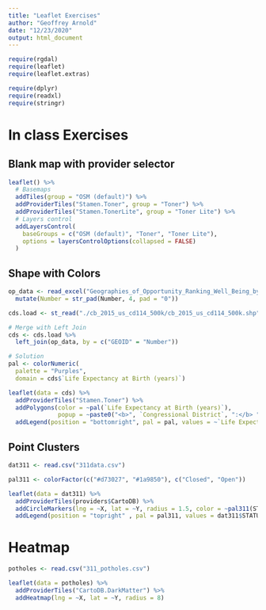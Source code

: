 ```yaml
---
title: "Leaflet Exercises"
author: "Geoffrey Arnold"
date: "12/23/2020"
output: html_document
---
```


```r
require(rgdal)
require(leaflet)
require(leaflet.extras)

require(dplyr)
require(readxl)
require(stringr)
```

# In class Exercises

## Blank map with provider selector

```r
leaflet() %>%
  # Basemaps
  addTiles(group = "OSM (default)") %>%
  addProviderTiles("Stamen.Toner", group = "Toner") %>%
  addProviderTiles("Stamen.TonerLite", group = "Toner Lite") %>%
  # Layers control
  addLayersControl(
    baseGroups = c("OSM (default)", "Toner", "Toner Lite"),
    options = layersControlOptions(collapsed = FALSE)
  )
```

## Shape with Colors

```r
op_data <- read_excel("Geographies_of_Opportunity_Ranking_Well_Being_by_Congressional_District_(114th_Congress).xlsx") %>%
  mutate(Number = str_pad(Number, 4, pad = "0"))

cds.load <- st_read("./cb_2015_us_cd114_500k/cb_2015_us_cd114_500k.shp")

# Merge with Left Join
cds <- cds.load %>%
  left_join(op_data, by = c("GEOID" = "Number"))

# Solution
pal <- colorNumeric(
  palette = "Purples",
  domain = cds$`Life Expectancy at Birth (years)`)

leaflet(data = cds) %>%
  addProviderTiles("Stamen.Toner") %>%
  addPolygons(color = ~pal(`Life Expectancy at Birth (years)`), 
              popup = ~paste0("<b>", `Congressional District`, ":</b> ", round(`Life Expectancy at Birth (years)`, 2), " years")) %>%
  addLegend(position = "bottomright", pal = pal, values = ~`Life Expectancy at Birth (years)`, title = "Avg Life Expectancy<br>at Birth (years)")
```

## Point Clusters

```r
dat311 <- read.csv("311data.csv")

pal311 <- colorFactor(c("#d73027", "#1a9850"), c("Closed", "Open"))

leaflet(data = dat311) %>%
  addProviderTiles(providers$CartoDB) %>%
  addCircleMarkers(lng = ~X, lat = ~Y, radius = 1.5, color = ~pal311(STATUS), clusterOptions = markerClusterOptions()) %>%
  addLegend(position = "topright" , pal = pal311, values = dat311$STATUS, title = "Status")
```

# Heatmap

```r
potholes <- read.csv("311_potholes.csv")

leaflet(data = potholes) %>%
  addProviderTiles("CartoDB.DarkMatter") %>%
  addHeatmap(lng = ~X, lat = ~Y, radius = 8)
```
